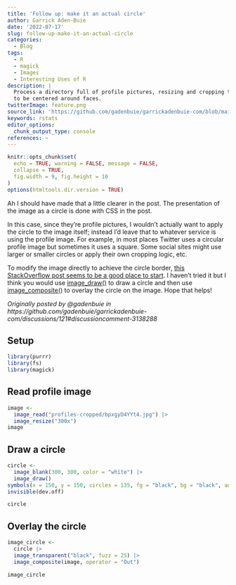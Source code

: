 ```yaml
---
title: 'Follow up: make it an actual circle'
author: Garrick Aden-Buie
date: '2022-07-17'
slug: follow-up-make-it-an-actual-circle
categories:
  - Blog
tags:
  - R
  - magick
  - Images
  - Interesting Uses of R
description: |
  Process a directory full of profile pictures, resizing and cropping the images
  to be centered around faces.
twitterImage: feature.png
source_link: 'https://github.com/gadenbuie/garrickadenbuie-com/blob/main/content/blog/2022/process-profile-picture-magick/index.Rmarkdown'
keywords: rstats
editor_options:
  chunk_output_type: console
references: ~
---
```


```r
knitr::opts_chunk$set(
  echo = TRUE, warning = FALSE, message = FALSE,
  collapse = TRUE,
  fig.width = 9, fig.height = 10
)
options(htmltools.dir.version = TRUE)
```

Ah I should have made that a little clearer in the post. The presentation of the image as a circle is done with CSS in the post. 

In this case, since they're profile pictures, I wouldn't actually want to apply the circle to the image itself; instead I'd leave that to whatever service is using the profile image. For example, in most places Twitter uses a circular profile image but sometimes it uses a square. Some social sites might use larger or smaller circles or apply their own cropping logic, etc.

To modify the image directly to achieve the circle border, [this StackOverflow post seems to be a good place to start](https://stackoverflow.com/questions/41959355/how-can-i-combine-these-commands-to-achieve-circular-crop-in-imagemagick). I haven't tried it but I think you would use [image_draw()](https://docs.ropensci.org/magick/reference/device.html) to draw a circle and then use [image_composite()](https://docs.ropensci.org/magick/reference/composite.html) to overlay the circle on the image. Hope that helps!

_Originally posted by @gadenbuie in https://github.com/gadenbuie/garrickadenbuie-com/discussions/121#discussioncomment-3138288_

## Setup

```r
library(purrr)
library(fs)
library(magick)
```

## Read profile image

```r
image <- 
  image_read("profiles-cropped/bpxgyD4YYt4.jpg") |>
  image_resize("300x")
image
```

## Draw a circle

```r
circle <- 
  image_blank(300, 300, color = "white") |>
  image_draw()
symbols(x = 150, y = 150, circles = 135, fg = "black", bg = "black", add = TRUE, inches = FALSE)
invisible(dev.off)
```

```r
circle
```

## Overlay the circle

```r
image_circle <-
  circle |> 
  image_transparent("black", fuzz = 25) |> 
  image_composite(image, operator = "Out")

image_circle
```
